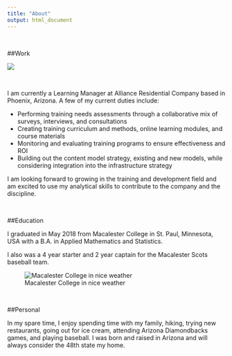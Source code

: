 ```yaml
---
title: "About"
output: html_document
---
```


\ 

##Work

![](alliance3.jpg)

\


I am currently a Learning Manager at Alliance Residential Company based in Phoenix, Arizona. A few of my current duties include:

- Performing training needs assessments through a collaborative mix of surveys, interviews, and consultations
- Creating training curriculum and methods, online learning modules, and course materials
- Monitoring and evaluating training programs to ensure effectiveness and ROI
- Building out the content model strategy, existing and new models, while considering integration into the infrastructure strategy

I am looking forward to growing in the training and development field and am excited to use my analytical skills to contribute to the company and the discipline. 

\


##Education

I graduated in May 2018 from Macalester College in St. Paul, Minnesota, USA with a B.A. in Applied Mathematics and Statistics. 

I also was a 4 year starter and 2 year captain for the Macalester Scots baseball team. 

![Macalester College in nice weather](macalesterOldMain.jpg)

\ 

##Personal

In my spare time, I enjoy spending time with my family, hiking, trying new restaurants, going out for ice cream, attending Arizona Diamondbacks games, and playing baseball. I was born and raised in Arizona and will always consider the 48th state my home. 

